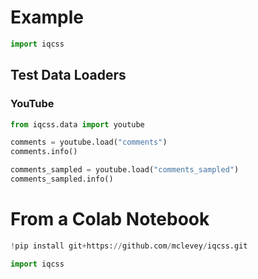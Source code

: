 # Example

```python
import iqcss
```

## Test Data Loaders

### YouTube

```python
from iqcss.data import youtube
```

```python
comments = youtube.load("comments")
comments.info()
```

```python
comments_sampled = youtube.load("comments_sampled")
comments_sampled.info()
```







# From a Colab Notebook

```python
!pip install git+https://github.com/mclevey/iqcss.git
```

```python
import iqcss
```